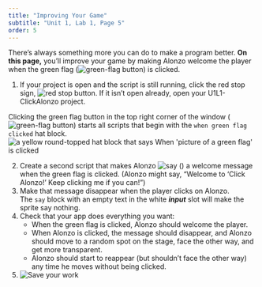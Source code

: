 ```yaml
---
title: "Improving Your Game"
subtitle: "Unit 1, Lab 1, Page 5"
order: 5
---
```


<div class="learn">
There's always something more you can do to make a program better. <strong>On this page,</strong> you'll improve your game by making Alonzo welcome the player when the green flag (<img class="button" src="/img/1-introduction/green-flag_button.png" alt="green-flag button" title="green-flag button"/>) is clicked.
</div>
<div class="forYouToDo" id="first">
<ol>
<li>If your project is open and the script is still running, click the red stop sign, <img src="/img/1-introduction/stop_button.png" alt="red stop button" title="red stop button"/>. If it isn't open already, open your U1L1-ClickAlonzo project.</li>
</ol>
</div>
<p>
Clicking the green flag button in the top right corner of the window (<img class="button" src="/img/1-introduction/green-flag_button.png" alt="green-flag button" title="green-flag button"/>) starts all scripts that begin with the <code>when green flag clicked</code> hat block.<br />
<img class="indent" src="/img/blocks/when-green-flag-clicked-full-size.png" alt="a yellow round-topped hat block that says When 'picture of a green flag' is clicked" title="a yellow round-topped hat block that says When 'picture of a green flag' is clicked"/>
</p>
<div class="forYouToDo">
<ol start="2">
<!--<div class="index-term" id="say</code>"></div>-->
<li>
    Create a second script that makes Alonzo <img src="/img/blocks/say-empty.png" alt="say ()" title="say ()" /> a welcome message when the green flag is clicked. (Alonzo might say, "Welcome to 'Click Alonzo!' Keep clicking me if you can!")
 </li>
<li>
    Make that message disappear when the player clicks on Alonzo.
    <div class="endnote">The <code>say</code> block with an empty text in the white <em><strong>input</strong></em> slot will make the sprite say nothing.</div>
</li>
<li>
    Check that your app does everything you want:
    <ul>
        <li>When the green flag is clicked, Alonzo should welcome the player.</li>
        <li>When Alonzo is clicked, the message should disappear, and Alonzo should move to a random spot on the stage, face the other way, and get more transparent.</li>
        <li>Alonzo should start to reappear (but shouldn't face the other way) any time he moves without being clicked.</li>
    </ul>
</li>
<li><img class="inline" src="/img/icons/save-now.png" alt="Save your work" title="Save your work" /></li>
</ol>
</div>
